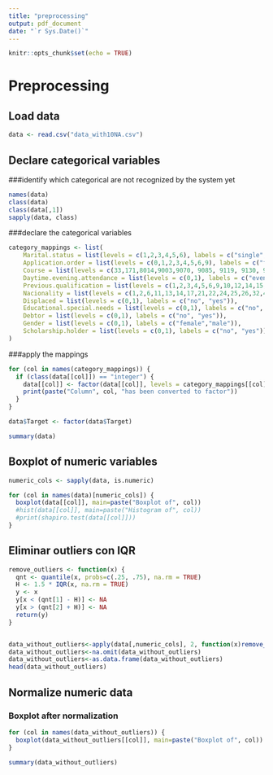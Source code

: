 ```yaml
---
title: "preprocessing"
output: pdf_document
date: "`r Sys.Date()`"
---
```


```r
knitr::opts_chunk$set(echo = TRUE)
```

# Preprocessing

## Load data

```r
data <- read.csv("data_with10NA.csv")
```

## Declare categorical variables

###identify which categorical are not recognized by the system yet

```r
names(data)
class(data)
class(data[,1])
sapply(data, class)
```

###declare the categorical variables

```r
category_mappings <- list(
    Marital.status = list(levels = c(1,2,3,4,5,6), labels = c("single", "married", "widowed", "divorced", "facto union", "legally separated")),
    Application.order = list(levels = c(0,1,2,3,4,5,6,9), labels = c("first choice", "second choice", "third choice", "fourth choice", "fifth choice", "sixth choice", "seventh chioce","last choice")),
    Course = list(levels = c(33,171,8014,9003,9070, 9085, 9119, 9130, 9147, 9238, 9254, 9500, 9556, 9670, 9773, 9853, 9991), labels = c("Biofuel Production Technologies", "Animation and Multimedia Design", "Social Service (evening attendance)", "Agronomy", "Communication Design", "Veterinary Nursing", "Informatics Engineering", "Equinculture", "Management", "Social Service", "Tourism", "Nursing", "Oral Hygiene", "Advertising and Marketing Management", "Journalism and Communication", "Basic Education", "Management (evening attendance)")),
    Daytime.evening.attendance = list(levels = c(0,1), labels = c("evening", "daytime")),
    Previous.qualification = list(levels = c(1,2,3,4,5,6,9,10,12,14,15,19,38,39,40,42,43), labels = c("Secondary education", "Higher education - bachelor's degree", "Higher education - degree", "Higher education - master's", "Higher education - doctorate", "Frequency of higher education", "12th year of schooling - not completed", "11th year of schooling - not completed", "Other - 11th year of schooling", "10th year of schooling", "10th year of schooling - not completed", "Basic education 3rd cycle (9th/10th/11th year) or equiv.", "Basic education 2nd cycle (6th/7th/8th year) or equiv.", "Technological specialization course", "Higher education - degree (1st cycle)", "Professional higher technical course", "Higher education - master (2nd cycle)")),
    Nacionality = list(levels = c(1,2,6,11,13,14,17,21,22,24,25,26,32,41,62,100,101,103,105,108,109), labels = c("Portuguese", "German", "Spanish", "Italian", "Dutch", "English", "Lithuanian", "Angolan", "Cape Verdean", "Guinean", "Mozambican", "Santomean", "Turkish", "Brazilian", "Romanian", "Moldova (Republic of)", "Mexican", "Ukrainian", "Russian", "Cuban", "Colombian")),
    Displaced = list(levels = c(0,1), labels = c("no", "yes")),
    Educational.special.needs = list(levels = c(0,1), labels = c("no", "yes")),
    Debtor = list(levels = c(0,1), labels = c("no", "yes")),
    Gender = list(levels = c(0,1), labels = c("female","male")),
    Scholarship.holder = list(levels = c(0,1), labels = c("no", "yes"))
)

```

###apply the mappings
```r
for (col in names(category_mappings)) {
  if (class(data[[col]]) == "integer") {
    data[[col]] <- factor(data[[col]], levels = category_mappings[[col]]$levels, labels = category_mappings[[col]]$labels)
    print(paste("Column", col, "has been converted to factor"))
  }
}

data$Target <- factor(data$Target)
```

```r
summary(data)
```
## Boxplot of numeric variables
```r
numeric_cols <- sapply(data, is.numeric)

for (col in names(data)[numeric_cols]) {
  boxplot(data[[col]], main=paste("Boxplot of", col))
  #hist(data[[col]], main=paste("Histogram of", col))
  #print(shapiro.test(data[[col]]))
}
```
## Eliminar outliers con IQR

```r
remove_outliers <- function(x) {
  qnt <- quantile(x, probs=c(.25, .75), na.rm = TRUE)
  H <- 1.5 * IQR(x, na.rm = TRUE)
  y <- x
  y[x < (qnt[1] - H)] <- NA
  y[x > (qnt[2] + H)] <- NA
  return(y)
}


data_without_outliers<-apply(data[,numeric_cols], 2, function(x)remove_outliers(x))
data_without_outliers<-na.omit(data_without_outliers)
data_without_outliers<-as.data.frame(data_without_outliers)
head(data_without_outliers)

```
## Normalize numeric data
### Boxplot after normalization

```r
for (col in names(data_without_outliers)) {
  boxplot(data_without_outliers[[col]], main=paste("Boxplot of", col))
}

summary(data_without_outliers)

```


